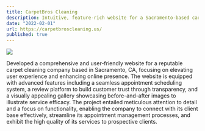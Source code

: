 ```yaml
---
title: CarpetBros Cleaning
description: Intuitive, feature-rich website for a Sacramento-based carpet cleaning company.
date: "2022-02-01"
url: https://carpetbroscleaning.us/
published: true
---
```


[![](https://utfs.io/f/5e6f3cb1-73ba-4d9a-ad6e-75c7b0b66e34-2jpkv3.png)](https://carpetbroscleaning.us/)

Developed a comprehensive and user-friendly website for a reputable carpet cleaning company based in Sacramento, CA, focusing on elevating user experience and enhancing online presence. The website is equipped with advanced features including a seamless appointment scheduling system, a review platform to build customer trust through transparency, and a visually appealing gallery showcasing before-and-after images to illustrate service efficacy. The project entailed meticulous attention to detail and a focus on functionality, enabling the company to connect with its client base effectively, streamline its appointment management processes, and exhibit the high quality of its services to prospective clients.
